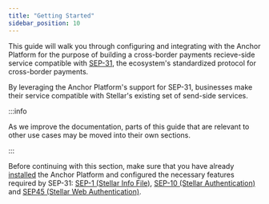 ```yaml
---
title: "Getting Started"
sidebar_position: 10
---
```


This guide will walk you through configuring and integrating with the Anchor Platform for the purpose of building a cross-border payments recieve-side service compatible with [SEP-31][sep-31], the ecosystem's standardized protocol for cross-border payments.

By leveraging the Anchor Platform's support for SEP-31, businesses make their service compatible with Stellar's existing set of send-side services.

:::info

As we improve the documentation, parts of this guide that are relevant to other use cases may be moved into their own sections.

:::

Before continuing with this section, make sure that you have already [installed][installation-ap] the Anchor Platform and configured the necessary features required by SEP-31: [SEP-1 (Stellar Info File)][sep1-ap], [SEP-10 (Stellar Authentication)][sep10-ap] and [SEP45 (Stellar Web Authentication)][sep10-ap].

[sep-31]: https://github.com/stellar/stellar-protocol/blob/master/ecosystem/sep-0031.md
[installation-ap]: ../../admin-guide/getting-started.mdx
[sep1-ap]: ../sep1/README.mdx
[sep10-ap]: ../sep10/README.mdx
